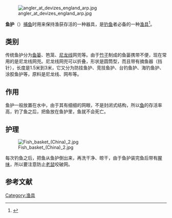 [[File:angler_at_devizes_england_arp.jpg|thumb]]

'''鱼护'''（{{lang-en|keepnet|link=yes}}）[[捕鱼|捕鱼]]时用来保持渔获存活的一种器具，是[[钓鱼|钓鱼]]者必备的一种[[渔具|渔具]]<ref>{{cite web |url=http://news.hexun.com/2013-11-06/159408004.html |title=渔具展会亮点多 |accessdate=2013 |publisher=和讯网 |work= |language=zh-hans}}</ref>。

==类别==
传统鱼护分为[[鱼篓|鱼篓]]、笆笼、[[尼龙线|尼龙线]]网兜等。由于[[竹子|竹子]]制成的鱼篓携带不便，现在常用的是尼龙线网兜。尼龙线网兜可以折叠，形状是圆筒型，而且带有摘鱼器（挡针），长度是1.5米到3米，它又分为防挂鱼护、竞技鱼护、台钓鱼护、海钓鱼护、涂胶鱼护等，原料是尼龙线、网布等。

==作用==
鱼护一般放置在水中，由于其有细细的网眼，不是封闭式结构，所以[[鱼|鱼]]的存活率高，钓了鱼之后，把鱼放在鱼护里，鱼就不会死亡。

==护理==
[[File:Fish_basket_(China)_2.jpg|thumb]]

每次钓鱼之后，把鱼从鱼护倒出来，再洗干净、晾干，由于鱼护装完鱼后带有[[腥味|腥味]]，所以要注意防止[[老鼠|老鼠]]咬破网。

==参考文献==
{{reflist}}

{{捕鱼}}
{{渔业}}

{{DEFAULTSORT:Y鱼}}
[[Category:渔具|Category:渔具]]